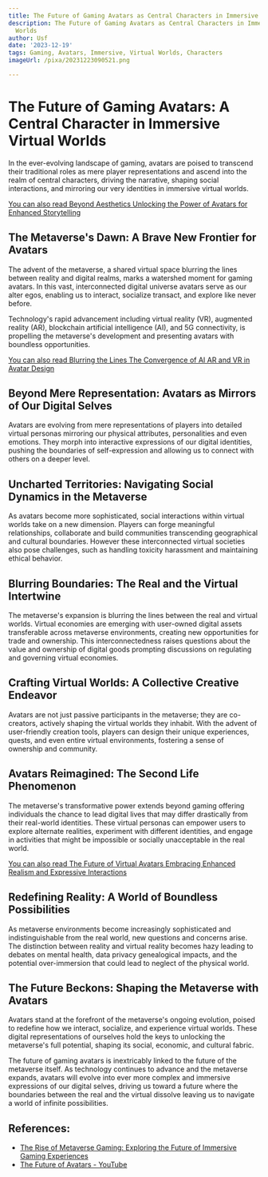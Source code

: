 ```yaml
---
title: The Future of Gaming Avatars as Central Characters in Immersive Virtual Worlds
description: The Future of Gaming Avatars as Central Characters in Immersive Virtual
  Worlds
author: Usf
date: '2023-12-19'
tags: Gaming, Avatars, Immersive, Virtual Worlds, Characters
imageUrl: /pixa/20231223090521.png

---
```

#  The  Future of Gaming Avatars: A Central Character  in  Immersive Virtual Worlds

In the ever-evolving landscape of gaming, avatars are poised to transcend their traditional roles as mere player representations and ascend into the realm of central characters, driving the narrative, shaping social interactions, and mirroring our very identities in immersive virtual  worlds.

[You can  also read Beyond  Aesthetics Unlocking the Power of Avatars for  Enhanced Storytelling](Beyond%20Aesthetics%20Unlocking%20the%20Power%20of%20Avatars%20for%20Enhanced%20Storytelling)


## The Metaverse's  Dawn: A Brave New Frontier for  Avatars

The advent of the metaverse, a shared virtual space blurring the lines between reality and digital realms, marks a watershed  moment  for gaming avatars.  In this vast, interconnected digital universe avatars serve as our alter egos, enabling us to interact, socialize transact, and explore like never before.

Technology's rapid advancement including virtual  reality (VR), augmented reality  (AR), blockchain artificial intelligence (AI), and 5G  connectivity, is propelling the metaverse's development and  presenting avatars with boundless opportunities.

[You can also read Blurring the Lines The Convergence of AI AR and  VR in Avatar Design](Blurring%20the%20Lines%20The%20Convergence%20of%20AI%2C%20AR%2C%20and%20VR%20in%20Avatar%20Design)


## Beyond Mere Representation: Avatars as Mirrors of  Our Digital  Selves

Avatars are evolving from mere representations of players into detailed virtual personas mirroring our  physical attributes, personalities and even  emotions. They morph into interactive expressions of our digital identities, pushing  the  boundaries of self-expression and  allowing us to connect with others on  a deeper level.

## Uncharted Territories: Navigating Social Dynamics in the Metaverse

As avatars become more sophisticated, social interactions within virtual worlds take on a new dimension. Players can forge meaningful relationships, collaborate and build communities transcending geographical  and cultural boundaries. However these interconnected virtual societies also pose challenges, such as handling  toxicity harassment and maintaining ethical behavior.

## Blurring Boundaries: The Real and the Virtual Intertwine

The  metaverse's expansion is blurring the lines between the real and virtual worlds.  Virtual economies  are emerging with user-owned digital assets transferable across metaverse environments,  creating new opportunities for trade and  ownership.  This interconnectedness raises questions about  the value and ownership of digital goods prompting  discussions on regulating and governing virtual economies.

## Crafting Virtual Worlds:  A Collective Creative  Endeavor

Avatars are not just passive participants in the metaverse; they are co-creators, actively shaping the virtual  worlds they  inhabit. With the advent of user-friendly creation tools, players can design their unique experiences, quests,  and even entire virtual environments, fostering a sense of ownership and  community.

## Avatars Reimagined: The Second Life Phenomenon

The metaverse's transformative power extends beyond  gaming offering individuals the chance to lead digital lives  that may  differ drastically from their real-world identities. These virtual personas can empower users to explore alternate realities, experiment with different  identities, and engage in activities that might be impossible or socially unacceptable in the real world.

[You can also read The Future of Virtual Avatars Embracing Enhanced Realism and Expressive Interactions](The%20Future%20of%20Virtual%20Avatars%20Embracing%20Enhanced%20Realism%20and%20Expressive%20Interactions)


## Redefining Reality:  A World of Boundless Possibilities

As metaverse environments become increasingly sophisticated and indistinguishable from the real world, new questions and  concerns arise. The distinction between reality and virtual reality becomes hazy leading to  debates on mental health, data privacy  genealogical impacts, and the potential over-immersion that could lead to neglect of the physical world.

## The Future Beckons: Shaping the Metaverse with Avatars

Avatars stand at the forefront of the metaverse's ongoing evolution, poised  to redefine how we interact, socialize, and experience virtual worlds.  These digital representations of ourselves hold the keys to unlocking the metaverse's full potential, shaping its social, economic, and cultural fabric.

The future of gaming avatars is inextricably linked to  the future of the metaverse itself. As technology continues to advance and the metaverse expands,  avatars  will evolve into  ever more complex and immersive expressions of our digital  selves, driving us toward a future where the boundaries between the  real and  the virtual dissolve leaving us to navigate  a world of infinite  possibilities.

## References:
- [The Rise of Metaverse Gaming: Exploring the Future of Immersive Gaming Experiences](https://www.linkedin.com/pulse/rise-metaverse-gaming-exploring-future-immersive-zaid-khalid)
- [The Future of Avatars - YouTube](https://youtube.com/watch?v=6z-lkNrnJXE)
